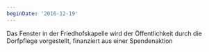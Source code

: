 ```yaml
---
beginDate: '2016-12-19'
---
```


Das Fenster in der Friedhofskapelle wird der Öffentlichkeit durch die Dorfpflege
vorgestellt, finanziert aus einer Spendenaktion
